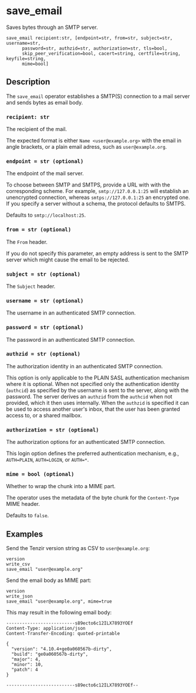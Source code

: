 
# save_email

Saves bytes through an SMTP server.

```tql
save_email recipient:str, [endpoint=str, from=str, subject=str, username=str,
      password=str, authzid=str, authorization=str, tls=bool,
      skip_peer_verification=bool, cacert=string, certfile=string, keyfile=string,
      mime=bool]
```

## Description

The `save_email` operator establishes a SMTP(S) connection to a mail server and sends
bytes as email body.

### `recipient: str`

The recipient of the mail.

The expected format is either `Name <user@example.org>` with the email in angle
brackets, or a plain email adress, such as `user@example.org`.

### `endpoint = str (optional)`

The endpoint of the mail server.

To choose between SMTP and SMTPS, provide a URL with with the corresponding
scheme. For example, `smtp://127.0.0.1:25` will establish an unencrypted
connection, whereas `smtps://127.0.0.1:25` an encrypted one. If you specify a
server without a schema, the protocol defaults to SMTPS.

Defaults to `smtp://localhost:25`.

### `from = str (optional)`

The `From` header.

If you do not specify this parameter, an empty address is sent to the SMTP
server which might cause the email to be rejected.

### `subject = str (optional)`

The `Subject` header.

### `username = str (optional)`

The username in an authenticated SMTP connection.

### `password = str (optional)`

The password in an authenticated SMTP connection.

### `authzid = str (optional)`

The authorization identity in an authenticated SMTP connection.

This option is only applicable to the PLAIN SASL authentication mechanism where
it is optional. When not specified only the authentication identity (`authcid`)
as specified by the username is sent to the server, along with the password. The
server derives an `authzid` from the `authcid` when not provided, which it then
uses internally. When the `authzid` is specified it can be used to access
another user's inbox, that the user has been granted access to, or a shared
mailbox.

### `authorization = str (optional)`

The authorization options for an authenticated SMTP connection.

This login option defines the preferred authentication mechanism, e.g.,
`AUTH=PLAIN`, `AUTH=LOGIN`, or `AUTH=*`.

<TLSOptions tls_default="false"/>

### `mime = bool (optional)`

Whether to wrap the chunk into a MIME part.

The operator uses the metadata of the byte chunk for the
`Content-Type` MIME header.

Defaults to `false`.

## Examples

Send the Tenzir version string as CSV to `user@example.org`:

```tql
version
write_csv
save_email "user@example.org"
```

Send the email body as MIME part:

```tql
version
write_json
save_email "user@example.org", mime=true
```

This may result in the following email body:

```
--------------------------s89ecto6c12ILX7893YOEf
Content-Type: application/json
Content-Transfer-Encoding: quoted-printable

{
  "version": "4.10.4+ge0a060567b-dirty",
  "build": "ge0a060567b-dirty",
  "major": 4,
  "minor": 10,
  "patch": 4
}

--------------------------s89ecto6c12ILX7893YOEf--
```

